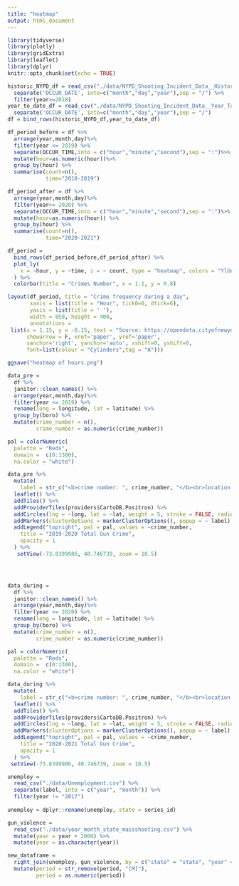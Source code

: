 ```yaml
---
title: "heatmap"
output: html_document
---
```


```r
library(tidyverse)
library(plotly)
library(gridExtra)
library(leaflet)
library(dplyr)
knitr::opts_chunk$set(echo = TRUE)
```

```r
historic_NYPD_df = read_csv("./data/NYPD_Shooting_Incident_Data__Historic_.csv") %>%
  separate('OCCUR_DATE', into=c("month","day","year"),sep = "/") %>%
  filter(year>=2018)
year_to_date_df = read_csv("./data/NYPD_Shooting_Incident_Data__Year_To_Date_.csv")%>%
  separate('OCCUR_DATE', into=c("month","day","year"),sep = "/")
df = bind_rows(historic_NYPD_df,year_to_date_df)
```

```r

df_period_before = df %>%
  arrange(year,month,day)%>%
  filter(year <= 2019) %>% 
  separate(OCCUR_TIME,into = c("hour","minute","second"),sep = ":")%>%
  mutate(hour=as.numeric(hour))%>%
  group_by(hour) %>%
  summarise(count=n(),
            time="2018-2019")

df_period_after = df %>%
  arrange(year,month,day)%>%
  filter(year>= 2020) %>% 
  separate(OCCUR_TIME,into = c("hour","minute","second"),sep = ":")%>%
  mutate(hour=as.numeric(hour)) %>% 
  group_by(hour) %>%
  summarise(count=n(),
            time="2020-2021")

df_period =
  bind_rows(df_period_before,df_period_after) %>% 
  plot_ly(
    x = ~hour, y = ~time, z = ~ count, type = "heatmap", colors = "YlGn"
  ) %>%
  colorbar(title = "Crimes Number", x = 1.1, y = 0.8)

layout(df_period, title = "Crime frequency during a day", 
       xaxis = list(title = "Hour", tick0=0, dtick=6), 
       yaxis = list(title = ' '), 
       width = 850, height = 400,
       annotations = 
 list(x = 1.15, y = -0.15, text = "Source: https://opendata.cityofnewyork.us", 
      showarrow = F, xref='paper', yref='paper', 
      xanchor='right', yanchor='auto', xshift=0, yshift=0,
      font=list(colour = "Cylinders",tag = "A")))

ggsave("heatmap of hours.png")
```


```r
data_pre = 
  df %>% 
  janitor::clean_names() %>% 
  arrange(year,month,day)%>%
  filter(year <= 2019) %>%
  rename(long = longitude, lat = latitude) %>% 
  group_by(boro) %>% 
  mutate(crime_number = n(),
         crime_number = as.numeric(crime_number))

pal = colorNumeric(
  palette = "Reds",
  domain =  c(0:1300),
  na.color = "white")

data_pre %>% 
  mutate(
    label = str_c("<b>crime number: ", crime_number, "</b><br>location: ", lon_lat , sep = "") ) %>%
  leaflet() %>% 
  addTiles() %>%
  addProviderTiles(providers$CartoDB.Positron) %>% 
  addCircles(lng = ~long, lat = ~lat, weight = 5, stroke = FALSE, radius = ~sqrt(crime_number)*6, popup = ~ label, color = ~pal(crime_number))%>% 
  addMarkers(clusterOptions = markerClusterOptions(), popup = ~ label) %>% 
  addLegend("topright", pal = pal, values = ~crime_number,
    title = "2019-2020 Total Gun Crime",
    opacity = 1
  ) %>% 
   setView(-73.8399986, 40.746739, zoom = 10.5)





```


```r
data_during = 
  df %>% 
  janitor::clean_names() %>% 
  arrange(year,month,day)%>%
  filter(year >= 2020) %>%
  rename(long = longitude, lat = latitude) %>% 
  group_by(boro) %>% 
  mutate(crime_number = n(),
         crime_number = as.numeric(crime_number))

pal = colorNumeric(
  palette = "Reds",
  domain =  c(0:1300),
  na.color = "white")

data_during %>% 
  mutate(
    label = str_c("<b>crime number: ", crime_number, "</b><br>location: ", lon_lat , sep = "") ) %>%
  leaflet() %>% 
  addTiles() %>%
  addProviderTiles(providers$CartoDB.Positron) %>% 
  addCircles(lng = ~long, lat = ~lat, weight = 5, stroke = FALSE, radius = ~sqrt(crime_number)*6, popup = ~ label, color = ~pal(crime_number))%>% 
  addMarkers(clusterOptions = markerClusterOptions(), popup = ~ label) %>% 
  addLegend("topright", pal = pal, values = ~crime_number,
    title = "2020-2021 Total Gun Crime",
    opacity = 1
  ) %>% 
 setView(-73.8399986, 40.746739, zoom = 10.5)
```

```r
unemploy = 
  read_csv("./data/Unemployment.csv") %>% 
  separate(label, into = c("year", "month")) %>% 
  filter(year != "2017")
 
unemploy = dplyr::rename(unemploy, state = series_id)

gun_violence = 
  read_csv("./data/year_month_state_massshooting.csv") %>% 
  mutate(year = year + 2000) %>% 
  mutate(year = as.character(year))

new_dataframe = 
  right_join(unemploy, gun_violence, by = c("state" = "state", "year" = "year", "month" = "month")) %>% 
  mutate(period = str_remove(period, "[M]"),
         period = as.numeric(period))

```
